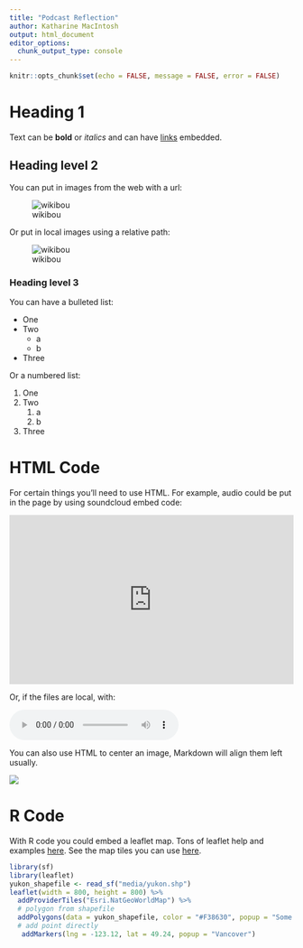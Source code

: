 ```yaml
---
title: "Podcast Reflection"
author: Katharine MacIntosh
output: html_document
editor_options: 
  chunk_output_type: console
---
```


```r
knitr::opts_chunk$set(echo = FALSE, message = FALSE, error = FALSE)
```

# Heading 1

Text can be **bold** or *italics* and can have [links](https://en.wikipedia.org/wiki/Porcupine_caribou) embedded.

## Heading level 2

You can put in images from the web with a url:

![wikibou](https://upload.wikimedia.org/wikipedia/commons/f/fd/Caribou.jpg)

Or put in local images using a relative path:

![wikibou](media/Caribou.jpg)

### Heading level 3

You can have a bulleted list:

- One
- Two
    - a
    - b
- Three

Or a numbered list:

1. One
2. Two
    1. a
    2. b
3. Three

# HTML Code

For certain things you'll need to use HTML. For example, audio could be put in the page by using soundcloud embed code:

<iframe width="100%" height="300" scrolling="no" frameborder="no" src="https://w.soundcloud.com/player/?url=https%3A//api.soundcloud.com/tracks/206385711&amp;color=%23ff5500&amp;auto_play=false&amp;hide_related=false&amp;show_comments=true&amp;show_user=true&amp;show_reposts=false&amp;show_teaser=true&amp;visual=true"></iframe>

Or, if the files are local, with:

<audio src="media/screaming-piha.mp3" controls preload></audio>

You can also use HTML to center an image, Markdown will align them left usually.

<img src="media/Caribou.jpg" style="display: block; margin: auto;" />

# R Code

With R code you could embed a leaflet map. Tons of leaflet help and examples [here](https://rstudio.github.io/leaflet/). See the map tiles you can use [here](http://leaflet-extras.github.io/leaflet-providers/preview/index.html).

```r
library(sf)
library(leaflet)
yukon_shapefile <- read_sf("media/yukon.shp")
leaflet(width = 800, height = 800) %>% 
  addProviderTiles("Esri.NatGeoWorldMap") %>% 
  # polygon from shapefile
  addPolygons(data = yukon_shapefile, color = "#F38630", popup = "Some popup text") %>% 
  # add point directly
   addMarkers(lng = -123.12, lat = 49.24, popup = "Vancover")  
```



